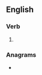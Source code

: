 ==English==

===Verb===
{{head|en|verb form}}

# {{en-third-person singular of|overblow}}

===Anagrams===
* {{anagrams|en|bowls over}}